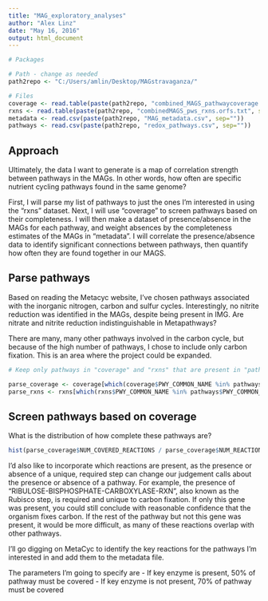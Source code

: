 ```yaml
---
title: "MAG_exploratory_analyses"
author: "Alex Linz"
date: "May 16, 2016"
output: html_document
---
```


```r
# Packages

# Path - change as needed
path2repo <- "C:/Users/amlin/Desktop/MAGstravaganza/"

# Files
coverage <- read.table(paste(path2repo, "combined_MAGS_pathwaycoverage.txt", sep=""), sep = "\t", header = T)
rxns <- read.table(paste(path2repo, "combinedMAGS_pws_rxns.orfs.txt", sep=""), sep = "\t", header = T)
metadata <- read.csv(paste(path2repo, "MAG_metadata.csv", sep=""))
pathways <- read.csv(paste(path2repo, "redox_pathways.csv", sep=""))

```

## Approach
Ultimately, the data I want to generate is a map of correlation strength between pathways in the MAGs. In other words, how often are specific nutrient cycling pathways found in the same genome?

First, I will parse my list of pathways to just the ones I'm interested in using the "rxns" dataset. Next, I will use "coverage" to screen pathways based on their completeness. I will then make a dataset of presence/absence in the MAGs for each pathway, and weight absences by the completeness estimates of the MAGs in "metadata". I will correlate the presence/absence data to identify significant connections between pathways, then quantify how often they are found together in our MAGS.

## Parse pathways

Based on reading the Metacyc website, I've chosen pathways associated with the inorganic nitrogen, carbon and sulfur cycles. Interestingly, no nitrite reduction was identified in the MAGs, despite being present in IMG. Are nitrate and nitrite reduction indistinguishable in Metapathways? 

There are many, many other pathways involved in the carbon cycle, but because of the high number of pathways, I chose to include only carbon fixation. This is an area where the project could be expanded. 

```r
# Keep only pathways in "coverage" and "rxns" that are present in "pathways"

parse_coverage <- coverage[which(coverage$PWY_COMMON_NAME %in% pathways$PWY_COMMON_NAME == T), ]
parse_rxns <- rxns[which(rxns$PWY_COMMON_NAME %in% pathways$PWY_COMMON_NAME == T), ]
```

## Screen pathways based on coverage

What is the distribution of how complete these pathways are?

```r
hist(parse_coverage$NUM_COVERED_REACTIONS / parse_coverage$NUM_REACTIONS, main = "Coverage of nutrient cycling pathways")
```

I'd also like to incorporate which reactions are present, as the presence or absence of a unique, required step can change our judgement calls about the presence or absence of a pathway. For example, the presence of "RIBULOSE-BISPHOSPHATE-CARBOXYLASE-RXN", also known as the Rubisco step, is required and unique to carbon fixation. If only this gene was present, you could still conclude with reasonable confidence that the organism fixes carbon. If the rest of the pathway but not this gene was present, it would be more difficult, as many of these reactions overlap with other pathways.

I'll go digging on MetaCyc to identify the key reactions for the pathways I'm interested in and add them to the metadata file.

The parameters I'm going to specify are 
- If key enzyme is present, 50% of pathway must be covered
- If key enzyme is not present, 70% of pathway must be covered

```r

```

